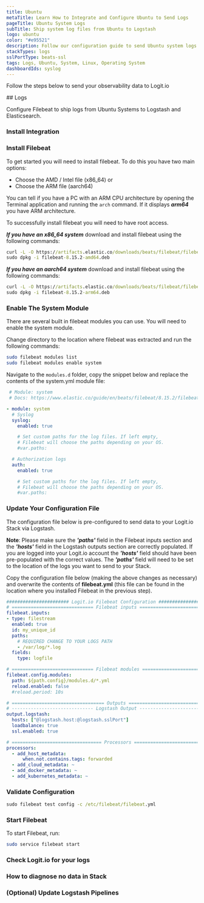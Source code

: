 ```yaml
---
title: Ubuntu
metaTitle: Learn How to Integrate and Configure Ubuntu to Send Logs
pageTitle: Ubuntu System Logs
subTitle: Ship system log files from Ubuntu to Logstash
logo: ubuntu
color: "#e95521"
description: Follow our configuration guide to send Ubuntu system logs and get started centralising your data using the Elastic Stack.
stackTypes: logs
sslPortType: beats-ssl
tags: Logs, Ubuntu, System, Linux, Operating System
dashboardIds: syslog
---
```


Follow the steps below to send your observability data to Logit.io

<Steps>
  ## Logs

  Configure Filebeat to ship logs from Ubuntu Systems to Logstash and Elasticsearch.
  
  ### Install Integration

  <InstallIntegration/>

  ### Install Filebeat

  To get started you will need to install filebeat. To do this you have two main options:

  - Choose the AMD / Intel file (x86_64) or
  - Choose the ARM file (aarch64)
          
  You can tell if you have a PC with an ARM CPU architecture by opening the Terminal 
  application and running the `arch` command. If it displays ___arm64___ you have ARM architecture.

  <Callout type="info">
    To successfully install filebeat you will need to have root access. 
  </Callout>
          
  ___If you have an x86_64 system___ download and install filebeat using the following commands:

  ```cmd copy
  curl -L -O https://artifacts.elastic.co/downloads/beats/filebeat/filebeat-8.15.2-amd64.deb
  sudo dpkg -i filebeat-8.15.2-amd64.deb
  ```

  ___If you have an aarch64 system___ download and install filebeat using the following commands:

  ```cmd copy
  curl -L -O https://artifacts.elastic.co/downloads/beats/filebeat/filebeat-8.15.2-arm64.deb
  sudo dpkg -i filebeat-8.15.2-arm64.deb
  ```

  ### Enable The System Module

  There are several built in filebeat modules you can use. You will need to enable the system module.

  Change directory to the location where filebeat was extracted and run the following commands:

  ```bash copy
  sudo filebeat modules list
  sudo filebeat modules enable system
  ```

  Navigate to the `modules.d` folder, copy the snippet below and replace the contents of the system.yml module file:

  ```yml copy showLineNumbers
   # Module: system
   # Docs: https://www.elastic.co/guide/en/beats/filebeat/8.15.2/filebeat-module-system.html

  - module: system
    # Syslog
    syslog:
      enabled: true

      # Set custom paths for the log files. If left empty,
      # Filebeat will choose the paths depending on your OS.
      #var.paths:

    # Authorization logs
    auth:
      enabled: true

      # Set custom paths for the log files. If left empty,
      # Filebeat will choose the paths depending on your OS.
      #var.paths:
  ```

  ### Update Your Configuration File

  The configuration file below is pre-configured to send data to your Logit.io Stack via Logstash.

  __Note__: Please make sure the ___'paths'___ field in the Filebeat inputs section and the ___'hosts'___ field in the Logstash outputs section are correctly populated.
  If you are logged into your Logit.io account the ___'hosts'___ field should have been pre-populated with the correct values. 
  The ___'paths'___ field will need to be set to the location of the logs you want to send to your Stack.
  
  Copy the configuration file below (making the above changes as necessary) and overwrite the contents of __filebeat.yml__ (this file can be found in the location where you installed Filebeat in the previous step).

```yml copy showLineNumbers /@logstash.host/ /@logstash.sslPort/
####################### Logit.io Filebeat Configuration ########################
# ============================== Filebeat inputs ==============================
filebeat.inputs:
- type: filestream
  enabled: true
  id: my_unique_id
  paths:
    # REQUIRED CHANGE TO YOUR LOGS PATH
    - /var/log/*.log
  fields:
    type: logfile

# ============================== Filebeat modules ==============================
filebeat.config.modules:
  path: ${path.config}/modules.d/*.yml
  reload.enabled: false
  #reload.period: 10s

# ================================== Outputs ===================================
# ------------------------------ Logstash Output -------------------------------
output.logstash:
  hosts: ["@logstash.host:@logstash.sslPort"]
  loadbalance: true
  ssl.enabled: true

# ================================= Processors =================================
processors:
  - add_host_metadata:
      when.not.contains.tags: forwarded
  - add_cloud_metadata: ~
  - add_docker_metadata: ~
  - add_kubernetes_metadata: ~
```

  ### Validate Configuration

  ```cmd copy
  sudo filebeat test config -c /etc/filebeat/filebeat.yml
  ```

  ### Start Filebeat
  
  To start Filebeat, run:

  ```bash copy
  sudo service filebeat start
  ```

  ### Check Logit.io for your logs

  <LaunchVisualizer type="logs" />

  ### How to diagnose no data in Stack

  <DiagnoseNoData />

  ### (Optional) Update Logstash Pipelines

  <LogstashPipeline />

</Steps>